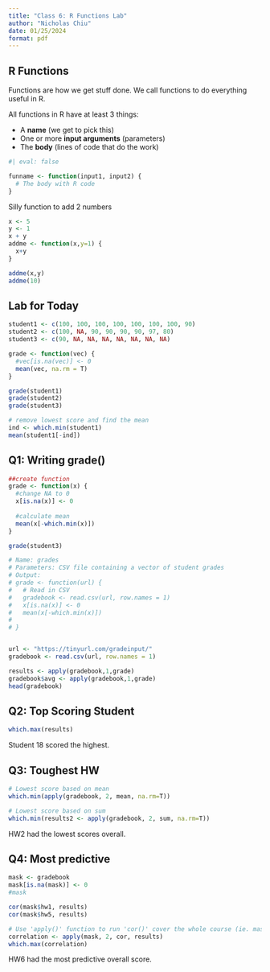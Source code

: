 ---
title: "Class 6: R Functions Lab"
author: "Nicholas Chiu"
date: 01/25/2024
format: pdf
---
## R Functions

Functions are how we get stuff done. We call functions to do everything useful
in R.

All functions in R have at least 3 things:

- A **name** (we get to pick this)
- One or more **input arguments** (parameters)
- The **body** (lines of code that do the work)

```{r}
#| eval: false

funname <- function(input1, input2) {
  # The body with R code
}
```

Silly function to add 2 numbers

```{r}
x <- 5
y <- 1
x + y
addme <- function(x,y=1) {
  x+y
}
```
```{r}
addme(x,y)
addme(10)
```

## Lab for Today

```{r}
student1 <- c(100, 100, 100, 100, 100, 100, 100, 90)
student2 <- c(100, NA, 90, 90, 90, 90, 97, 80)
student3 <- c(90, NA, NA, NA, NA, NA, NA, NA)

grade <- function(vec) {
  #vec[is.na(vec)] <- 0
  mean(vec, na.rm = T)
}

grade(student1)
grade(student2)
grade(student3)

# remove lowest score and find the mean
ind <- which.min(student1)
mean(student1[-ind])

```

## Q1: Writing grade()
```{r}
##create function
grade <- function(x) {
  #change NA to 0
  x[is.na(x)] <- 0
  
  #calculate mean
  mean(x[-which.min(x)])
}

grade(student3)
```

```{r myfun}
# Name: grades
# Parameters: CSV file containing a vector of student grades
# Output: 
# grade <- function(url) {
#   # Read in CSV
#   gradebook <- read.csv(url, row.names = 1)
#   x[is.na(x)] <- 0
#   mean(x[-which.min(x)])
#   
# }


url <- "https://tinyurl.com/gradeinput/"
gradebook <- read.csv(url, row.names = 1)

```


```{r}
results <- apply(gradebook,1,grade)
gradebook$avg <- apply(gradebook,1,grade)
head(gradebook)
```

## Q2: Top Scoring Student
```{r}
which.max(results)
```
Student 18 scored the highest.

## Q3: Toughest HW
```{r}
# Lowest score based on mean
which.min(apply(gradebook, 2, mean, na.rm=T))

# Lowest score based on sum
which.min(results2 <- apply(gradebook, 2, sum, na.rm=T))
```
HW2 had the lowest scores overall. 

## Q4: Most predictive

```{r}
mask <- gradebook
mask[is.na(mask)] <- 0
#mask

cor(mask$hw1, results)
cor(mask$hw5, results)

# Use 'apply()' function to run 'cor()' cover the whole course (ie. masked gradebook)
correlation <- apply(mask, 2, cor, results)
which.max(correlation)
```
HW6 had the most predictive overall score.
